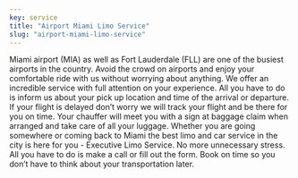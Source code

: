 ```yaml
---
key: service
title: "Airport Miami Limo Service"
slug: "airport-miami-limo-service"
---
```


Miami airport (MIA) as well as Fort Lauderdale (FLL) are one of the busiest airports in the country. Avoid the crowd on airports and enjoy your comfortable ride with us without worrying about anything. We offer an incredible service with full attention on your experience.  All you have to do is inform us about your pick up location and time of the arrival or departure. If your flight is delayed don’t worry we will track your flight and  be there for you on time. Your chauffer will meet you with a sign at baggage claim when arranged and take care of all your luggage. 
Whether you are going somewhere or coming back to Miami the best limo and car service in the city is here for you - Executive Limo Service. No more unnecessary stress. All you have to do is make a call or fill out the form. Book on time so you don’t have to think about your transportation later.
